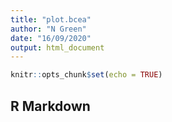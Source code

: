```yaml
---
title: "plot.bcea"
author: "N Green"
date: "16/09/2020"
output: html_document
---
```


```r
knitr::opts_chunk$set(echo = TRUE)
```

## R Markdown


```r
```
